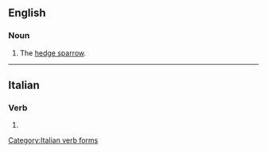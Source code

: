 ==English==

===Noun===
{{en-noun}}

# {{context|UK|dialect|lang=en}} The [[hedge sparrow]].

{{Webster 1913}}

----

==Italian==

===Verb===
{{head|it|verb form}}

# {{conjugation of|sparere||3|s|[[past historic]]|lang=it}}

[[Category:Italian verb forms]]